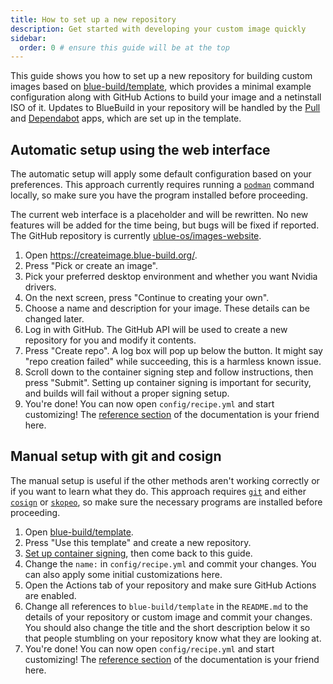 ```yaml
---
title: How to set up a new repository
description: Get started with developing your custom image quickly
sidebar:
  order: 0 # ensure this guide will be at the top
---
```


This guide shows you how to set up a new repository for building custom images based on [blue-build/template](https://github.com/blue-build/template), which provides a minimal example configuration along with GitHub Actions to build your image and a netinstall ISO of it. Updates to BlueBuild in your repository will be handled by the [Pull](https://github.com/wei/pull) and [Dependabot](https://github.com/dependabot) apps, which are set up in the template.

## Automatic setup using the web interface

The automatic setup will apply some default configuration based on your preferences. This approach currently requires running a [`podman`](https://podman.io/) command locally, so make sure you have the program installed before proceeding.

The current web interface is a placeholder and will be rewritten. No new features will be added for the time being, but bugs will be fixed if reported. The GitHub repository is currently [ublue-os/images-website](https://github.com/ublue-os/images-website).

1. Open https://createimage.blue-build.org/.
2. Press "Pick or create an image".
3. Pick your preferred desktop environment and whether you want Nvidia drivers.
4. On the next screen, press "Continue to creating your own".
5. Choose a name and description for your image. These details can be changed later.
6. Log in with GitHub. The GitHub API will be used to create a new repository for you and modify it contents.
7. Press "Create repo". A log box will pop up below the button. It might say "repo creation failed" while succeeding, this is a harmless known issue.
8. Scroll down to the container signing step and follow instructions, then press "Submit". Setting up container signing is important for security, and builds will fail without a proper signing setup.
9. You're done! You can now open `config/recipe.yml` and start customizing! The [reference section](/reference/recipe/) of the documentation is your friend here.

## Manual setup with git and cosign

The manual setup is useful if the other methods aren't working correctly or if you want to learn what they do. This approach requires [`git`](https://git-scm.com/) and either [`cosign`](https://github.com/sigstore/cosign) or [`skopeo`](https://github.com/containers/skopeo), so make sure the necessary programs are installed before proceeding.

1. Open [blue-build/template](https://github.com/blue-build/template).
2. Press "Use this template" and create a new repository.
3. [Set up container signing](/how-to/cosign/), then come back to this guide.
4. Change the `name:` in `config/recipe.yml` and commit your changes. You can also apply some initial customizations here.
5. Open the Actions tab of your repository and make sure GitHub Actions are enabled.
6. Change all references to `blue-build/template` in the `README.md` to the details of your repository or custom image and commit your changes. You should also change the title and the short description below it so that people stumbling on your repository know what they are looking at.
7. You're done! You can now open `config/recipe.yml` and start customizing! The [reference section](/reference/recipe/) of the documentation is your friend here.
